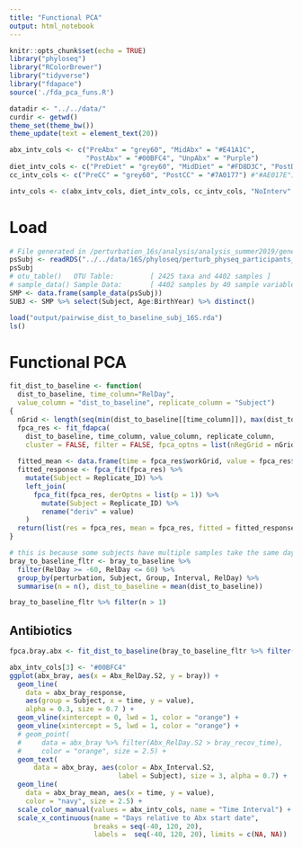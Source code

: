 ```yaml
---
title: "Functional PCA"
output: html_notebook
---
```


```r
knitr::opts_chunk$set(echo = TRUE)
library("phyloseq")
library("RColorBrewer")
library("tidyverse")
library("fdapace")
source('./fda_pca_funs.R')

datadir <- "../../data/"
curdir <- getwd()
theme_set(theme_bw())
theme_update(text = element_text(20))

abx_intv_cols <- c("PreAbx" = "grey60", "MidAbx" = "#E41A1C", 
                   "PostAbx" = "#00BFC4", "UnpAbx" = "Purple")
diet_intv_cols <- c("PreDiet" = "grey60", "MidDiet" = "#FD8D3C", "PostDiet" = "#4DAF4A")
cc_intv_cols <- c("PreCC" = "grey60", "PostCC" = "#7A0177") #"#AE017E")

intv_cols <- c(abx_intv_cols, diet_intv_cols, cc_intv_cols, "NoInterv" = "grey60")
```



# Load 

```r
# File generated in /perturbation_16s/analysis/analysis_summer2019/generate_phyloseq.rmd
psSubj <- readRDS("../../data/16S/phyloseq/perturb_physeq_participants_decontam_15Jul19.rds")
psSubj
# otu_table()   OTU Table:         [ 2425 taxa and 4402 samples ]
# sample_data() Sample Data:       [ 4402 samples by 40 sample variables ]
SMP <- data.frame(sample_data(psSubj))
SUBJ <- SMP %>% select(Subject, Age:BirthYear) %>% distinct()
```


```r
load("output/pairwise_dist_to_baseline_subj_16S.rda")
ls()
```


# Functional PCA 


```r
fit_dist_to_baseline <- function(
  dist_to_baseline, time_column="RelDay", 
  value_column = "dist_to_baseline", replicate_column = "Subject") 
{
  nGrid <- length(seq(min(dist_to_baseline[[time_column]]), max(dist_to_baseline[[time_column]])))
  fpca_res <- fit_fdapca(
    dist_to_baseline, time_column, value_column, replicate_column,
    cluster = FALSE, filter = FALSE, fpca_optns = list(nRegGrid = nGrid))
  
  fitted_mean <- data.frame(time = fpca_res$workGrid, value = fpca_res$mu)
  fitted_response <- fpca_fit(fpca_res) %>%
    mutate(Subject = Replicate_ID) %>%
    left_join(
      fpca_fit(fpca_res, derOptns = list(p = 1)) %>%
        mutate(Subject = Replicate_ID) %>%
        rename("deriv" = value)
    )
  return(list(res = fpca_res, mean = fpca_res, fitted = fitted_response))
}
```


```r
# this is because some subjects have multiple samples take the same day
bray_to_baseline_fltr <- bray_to_baseline %>% 
  filter(RelDay >= -60, RelDay <= 60) %>%
  group_by(perturbation, Subject, Group, Interval, RelDay) %>%
  summarise(n = n(), dist_to_baseline = mean(dist_to_baseline))

bray_to_baseline_fltr %>% filter(n > 1)

```

## Antibiotics

```r
fpca.bray.abx <- fit_dist_to_baseline(bray_to_baseline_fltr %>% filter(perturbation))

```

```r
abx_intv_cols[3] <- "#00BFC4"
ggplot(abx_bray, aes(x = Abx_RelDay.S2, y = bray)) +
  geom_line(
    data = abx_bray_response,
    aes(group = Subject, x = time, y = value),
    alpha = 0.3, size = 0.7 ) +
  geom_vline(xintercept = 0, lwd = 1, color = "orange") +
  geom_vline(xintercept = 5, lwd = 1, color = "orange") +
  # geom_point(
  #     data = abx_bray %>% filter(Abx_RelDay.S2 > bray_recov_time),
  #     color = "orange", size = 2.5) +
  geom_text(
      data = abx_bray, aes(color = Abx_Interval.S2,
                           label = Subject), size = 3, alpha = 0.7) +
  geom_line(
    data = abx_bray_mean, aes(x = time, y = value),
    color = "navy", size = 2.5) +
  scale_color_manual(values = abx_intv_cols, name = "Time Interval") +
  scale_x_continuous(name = "Days relative to Abx start date",
                     breaks = seq(-40, 120, 20),
                     labels =  seq(-40, 120, 20), limits = c(NA, NA))

```